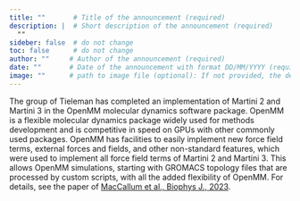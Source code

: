 ```yaml
---
title: ""       # Title of the announcement (required)
description: |  # Short description of the announcement (required)
  ""            
sideber: false  # do not change
toc: false      # do not change
author: ""     # Author of the announcement (required)
date: ""       # Date of the announcement with format DD/MM/YYYY (required)
image: ""      # path to image file (optional): If not provided, the default image for announcements will be used
---
```


<!-- 
The text below is just an example. Please replace it with the actual description of the announcement. You can use markdown syntax to format the text.
-->

The group of Tieleman has completed an implementation of Martini 2 and Martini 3 in the OpenMM molecular dynamics software package. OpenMM is a flexible molecular dynamics package widely used for methods development and is competitive in speed on GPUs with other commonly used packages. OpenMM has facilities to easily implement new force field terms, external forces and fields, and other non-standard features, which were used to implement all force field terms of Martini 2 and Martini 3. This allows OpenMM simulations, starting with GROMACS topology files that are processed by custom scripts, with all the added flexibility of OpenMM. For details, see the paper of [MacCallum et al., Biophys J., 2023](https://doi.org/10.1016/j.bpj.2023.04.007).